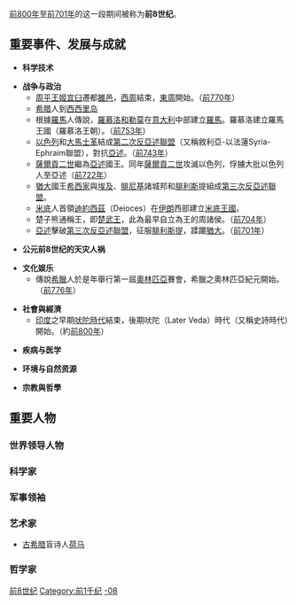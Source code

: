 {{Unreferenced|time=2018-06-27T12:53:51+00:00}}
{{CenturyTOC|-8}}
[[前800年|前800年]]至[[前701年|前701年]]的这一段期间被称为'''前8世纪'''。

== 重要事件、发展与成就 ==
* '''科学技术'''

* '''战争与政治'''
** [[周平王|周平王姬宜臼]]遷都[[雒邑|雒邑]]，[[西周|西周]]結束，[[東周|東周]]開始。（[[前770年|前770年]]）
** [[希腊|希腊]]人到[[西西里岛|西西里岛]]
** 根據[[羅馬|羅馬]]人傳說，[[羅慕洛和勒莫|羅慕洛和勒莫]]在[[意大利|意大利]]中部建立[[羅馬|羅馬]]。羅慕洛建立羅馬王國（羅慕洛王朝）。（[[前753年|前753年]]）
** [[以色列|以色列]]和[[大馬士革|大馬士革]]結成[[第二次反亞述聯盟|第二次反亞述聯盟]]（又稱敘利亞-以法蓮Syria-Ephraim聯盟），對抗[[亞述|亞述]]。（[[前743年|前743年]]）
** [[薩爾貢二世|薩爾貢二世]]繼為[[亞述|亞述]]國王。同年[[薩爾貢二世|薩爾貢二世]]攻滅以色列，俘擄大批以色列人至亞述（[[前722年|前722年]]）
** [[猶大王國|猶大]]國王[[希西家|希西家]]與[[埃及|埃及]]、[[腓尼基|腓尼基]]諸城邦和[[腓利斯|腓利斯]]提組成[[第三次反亞述聯盟|第三次反亞述聯盟]]。
** [[米底|米底]]人首領[[迪約西茲|迪約西茲]]（Deioces）在[[伊朗|伊朗]]西部建立[[米底王國|米底王國]]。
** 楚子熊通稱王，即[[楚武王|楚武王]]，此為最早自立為王的周諸侯。（[[前704年|前704年]]）
** [[亞述|亞述]]擊破[[第三次反亞述聯盟|第三次反亞述聯盟]]，征服[[腓利斯提|腓利斯提]]，蹂躪[[猶大王國|猶大]]。（[[前701年|前701年]]）

* '''公元前8世纪的天灾人祸'''

* '''文化娱乐'''
** 傳說[[希臘|希臘]]人於是年舉行第一屆[[奧林匹亞|奧林匹亞]]賽會，希臘之奧林匹亞紀元開始。（[[前776年|前776年]]）

* '''社會與經濟'''
** [[印度|印度]]之早期[[吠陀時代|吠陀時代]]結束，後期吠陀（Later Veda）時代（又稱史詩時代）開始。（約[[前800年|前800年]]）

* '''疾病与医学'''

* '''环境与自然资源'''

* '''宗教與哲學'''

== 重要人物 ==

=== 世界领导人物 ===

=== 科学家 ===

=== 军事领袖 ===

=== 艺术家 ===
* [[古希腊|古希腊]]盲诗人[[荷马|荷马]]

=== 哲学家 ===

{{世紀|-8}}

[[Category:前8世纪|]]
[[Category:前1千纪|Category:前1千纪]]
[[Category:世纪|-08]]
